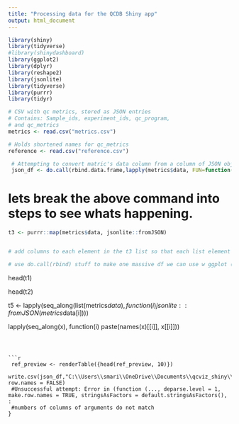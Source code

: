 ```yaml
---
title: "Processing data for the QCDB Shiny app"
output: html_document
---
```


```r
library(shiny)
library(tidyverse)
#library(shinydashboard)
library(ggplot2)
library(dplyr)
library(reshape2)
library(jsonlite)
library(tidyverse)
library(purrr)
library(tidyr)

```


```r
# CSV with qc metrics, stored as JSON entries
# Contains: Sample_ids, experiment_ids, qc_program,
# and qc_metrics
metrics <- read.csv("metrics.csv")

# Holds shortened names for qc_metrics  
reference <- read.csv("reference.csv")
```



```r
 # Attempting to convert matric's data column from a column of JSON objects to a separate dataframe 
 json_df <- do.call(rbind.data.frame,lapply(metrics$data, FUN=function(x){ as.list(fromJSON(x))}))
```

# lets break the above command into steps to see whats happening.

```r

t3 <- purrr::map(metrics$data, jsonlite::fromJSON)


# add columns to each element in the t3 list so that each list element contains its metadata (so like, which sample, which metric, etc.) -- this stackoverflow might help? https://stackoverflow.com/questions/9950144/access-lapply-index-names-inside-fun#comment12706279_9950217

# use do.call(rbind) stuff to make one massive df we can use w ggplot (might need to add some reshaping)

```


head(t1)

head(t2)


t5 <- lapply(seq_along(list(metrics$data), function(i) jsonlite::fromJSON(metrics$data[i])))

lapply(seq_along(x), function(i) paste(names(x)[[i]], x[[i]]))
```



```r

 ref_preview <- renderTable({head(ref_preview, 10)})
 write.csv(json_df,"C:\\Users\\smari\\OneDrive\\Documents\\qcviz_shiny\\MyData.csv", row.names = FALSE)
 #Unsuccessful attempt: Error in (function (..., deparse.level = 1, make.row.names = TRUE, stringsAsFactors = default.stringsAsFactors(),  : 
 #numbers of columns of arguments do not match
}
```
